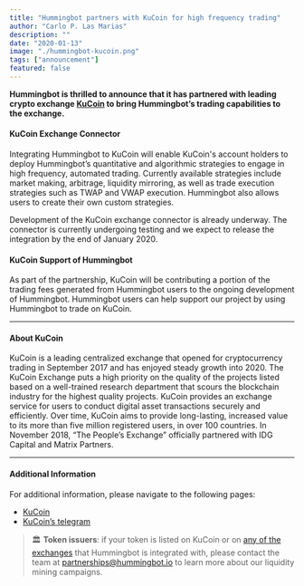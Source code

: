 ```yaml
---
title: "Hummingbot partners with KuCoin for high frequency trading"
author: "Carlo P. Las Marias"
description: ""
date: "2020-01-13"
image: "./hummingbot-kucoin.png"
tags: ["announcement"]
featured: false
---
```



**Hummingbot is thrilled to announce that it has partnered with leading crypto exchange [KuCoin](https://www.kucoin.com/) to bring Hummingbot’s trading capabilities to the exchange.**

#### KuCoin Exchange Connector

Integrating Hummingbot to KuCoin will enable KuCoin's account holders to deploy Hummingbot’s quantitative and algorithmic strategies to engage in high frequency, automated trading.  Currently available strategies include market making, arbitrage, liquidity mirroring, as well as trade execution strategies such as TWAP and VWAP execution.  Hummingbot also allows users to create their own custom strategies.

Development of the KuCoin exchange connector is already underway.  The connector is currently undergoing testing and we expect to release the integration by the end of January 2020.  

#### KuCoin Support of Hummingbot

As part of the partnership, KuCoin will be contributing a portion of the trading fees generated from Hummingbot users to the ongoing development of Hummingbot.  Hummingbot users can help support our project by using Hummingbot to trade on KuCoin.

---

#### About KuCoin

KuCoin is a leading centralized exchange that opened for cryptocurrency trading in September 2017 and has enjoyed steady growth into 2020. The KuCoin Exchange puts a high priority on the quality of the projects listed based on a well-trained research department that scours the blockchain industry for the highest quality projects. KuCoin provides an exchange service for users to conduct digital asset transactions securely and efficiently. Over time, KuCoin aims to provide long-lasting, increased value to its more than five million registered users, in over 100 countries. In November 2018, “The People’s Exchange” officially partnered with IDG Capital and Matrix Partners.

---

#### Additional Information

For additional information, please navigate to the following pages:

- [KuCoin](https://www.kucoin.com)
- [KuCoin’s telegram](https://t.me/KuCoin_Exchange)

> 🏛 **Token issuers**: if your token is listed on KuCoin or on [any of the exchanges](https://docs.hummingbot.io/exchange-connectors/overview/) that Hummingbot is integrated with, please contact the team at [partnerships@hummingbot.io](mailto:partnerships@hummingbot.io) to learn more about our liquidity mining campaigns.

